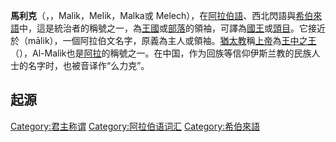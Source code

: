 '''馬利克'''（{{lang-ar|[[wikt:ملك#Arabic|ملك]]}}，{{lang-he|[[wikt:מלך#Hebrew|מֶלֶךְ]]}}，Malik，Melik，Malka或 Melech），在[[阿拉伯語|阿拉伯語]]、西北閃語與[[希伯來語|希伯來語]]中，這是統治者的稱號之一，為[[王國|王國]]或[[部落|部落]]的領袖，可譯為[[國王|國王]]或[[頭目|頭目]]。它接近於{{lang-ar| مالِك}}（mālik），一個阿拉伯文名字，原義為主人或領袖。[[猶太教|猶太教]]稱[[上帝|上帝]]為[[王中之王|王中之王]]（{{lang-he|Melech ha-M'lachim}}），Al-Malik也是[[安拉|阿拉]]的稱號之一。在中国，作为回族等信仰伊斯兰教的民族人士的名字时，也被音译作“么力克”。

==起源==
{{see also|摩洛}}
{{DEFAULTSORT:Melech}}
[[Category:君主称谓|Category:君主称谓]]
[[Category:阿拉伯语词汇|Category:阿拉伯语词汇]]
[[Category:希伯來語|Category:希伯來語]]